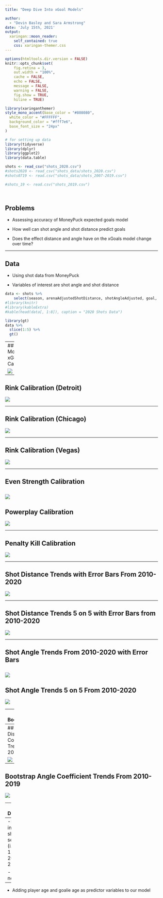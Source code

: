 ```yaml
---
title: "Deep Dive Into xGoal Models"

author: 
  - "Devin Basley and Sara Armstrong" 
date: 'July 15th, 2021'
output: 
  xaringan::moon_reader:
    self_contained: true
    css: xaringan-themer.css
---
```


```r
options(htmltools.dir.version = FALSE)
knitr::opts_chunk$set(
    fig.retina = 3,
    out.width = "100%",
    cache = FALSE,
    echo = FALSE,
    message = FALSE,
    warning = FALSE,
    fig.show = TRUE,
    hiline = TRUE)
```

```r
library(xaringanthemer)
style_mono_accent(base_color = "#808080",
  white_color = "#FFFFFF",
  background_color = "#fff7e6",
  base_font_size = "24px"
)
```






```r
# for setting up data
library(tidyverse)
library(dplyr)
library(ggplot2)
library(data.table)

shots <- read_csv("shots_2020.csv")
#shots2020 <- read_csv("shots_data/shots_2020.csv")
#shots0719 <- read.csv("shots_data/shots_2007-2019.csv")

#shots_19 <- read.csv("shots_2019.csv")




```


## Problems

  - Assessing accuracy of MoneyPuck expected goals model
  
  - How well can shot angle and shot distance predict goals

  - Does the effect distance and angle have on the xGoals model change over time?

---

## Data

  - Using shot data from MoneyPuck
  
  - Variables of interest are shot angle and shot distance

```r
data <- shots %>%
    select(season, arenaAdjustedShotDistance, shotAngleAdjusted, goal, xGoal)
#library(knitr)
#library(kableExtra)
#kable(head(data[, 1:8]), caption = "2020 Shots Data")

library(gt)
data %>%
  slice(1:5) %>%
  gt()


```


---
## Moneypuck xGoals Calibration

![](MoneyPuck xGoals Calibrate.png)




---

## Rink Calibration (Detroit)

![](Det Calibration.png)




---

## Rink Calibration (Chicago)

![](CHI_Calibrate.png)

---

## Rink Calibration (Vegas)

![](VGK_Calibrate.png)



---

## Even Strength Calibration

![](Even Strength Calibrate.png)
---

## Powerplay Calibration


![](PowerPlay Calibrate.png)

---

## Penalty Kill Calibration

![](Penaltykill Calibrate.png)


---

## Shot Distance Trends with Error Bars From 2010-2020

![](shot distance trends.png)

---


## Shot Distance Trends 5 on 5 with Error Bars from 2010-2020

![](distance trends 5 on 5.png)

---


## Shot Angle Trends From 2010-2020 with Error Bars

![](shot angle trends.png)
---
## Shot Angle Trends 5 on 5 From 2010-2020
![](angle trends 5 on 5.png)


---
## Bootstrapping

- Method of re sampling with replacement
- Comparing bootstrap sample coefficient trends to model trends
- Limit uncertainty for coefficient trends over time

---
## Bootstrap Distance Coefficient Trends From 2010-2019

![](Shot Distance Boot.png)
---

## Bootstrap Angle Coefficient Trends From 2010-2019

![](Shot Angle Boot.png)



---
## Discussion

- Looked at how well calibrated MoneyPuck's xGoals model is for different conditions

- Looked at coefficient trends over the past 10 seasons

- Limitations
--
  -Data involves shortened seasons (i.e 2012-13, 2019-20, 2020-21)


- What's next
--
 - Adding player age and goalie age as predictor variables to our model














